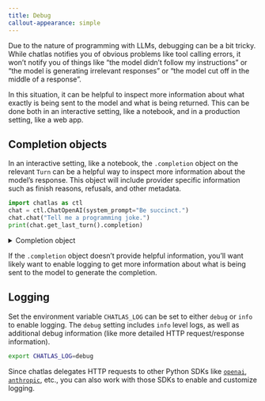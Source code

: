 ```yaml
---
title: Debug
callout-appearance: simple
---
```


Due to the nature of programming with LLMs, debugging can be a bit tricky.
While chatlas notifies you of obvious problems like tool calling errors, it won't notify you of things like "the model didn't follow my instructions" or "the model is generating irrelevant responses" or "the model cut off in the middle of a response".

In this situation, it can be helpful to inspect more information about what exactly is being sent to the model and what is being returned.
This can be done both in an interactive setting, like a notebook, and in a production setting, like a web app.

## Completion objects

In an interactive setting, like a notebook, the `.completion` object on the relevant `Turn` can be a helpful way to inspect more information about the model's response. This object will include provider specific information such as finish reasons, refusals, and other metadata.

```python
import chatlas as ctl
chat = ctl.ChatOpenAI(system_prompt="Be succinct.")
chat.chat("Tell me a programming joke.")
print(chat.get_last_turn().completion)
```

<details>
<summary>Completion object</summary>

```
ChatCompletion(id='chatcmpl-C2Pb3Xehq3kf19SmI4UwbtuEgbqBM', choices=[Choice(finish_reason='stop', index=0, logprobs=None, message=ChatCompletionMessage(content='Why do programmers prefer dark mode?  \nBecause light attracts bugs!', refusal=None, role='assistant', annotations=None, audio=None, function_call=None, tool_calls=None))], created=1754691085, model='gpt-4.1-2025-04-14', object='chat.completion.chunk', service_tier='default', system_fingerprint='fp_799e4ca3f1', usage=CompletionUsage(completion_tokens=13, prompt_tokens=20, total_tokens=33, completion_tokens_details=CompletionTokensDetails(accepted_prediction_tokens=0, audio_tokens=0, reasoning_tokens=0, rejected_prediction_tokens=0), prompt_tokens_details=PromptTokensDetails(audio_tokens=0, cached_tokens=0)))
```

</details>

If the `.completion` object doesn't provide helpful information, you'll want likely want to enable logging to get more information about what is being sent to the model to generate the completion.

## Logging

Set the environment variable `CHATLAS_LOG` can be set to either `debug` or `info` to enable logging.
The `debug` setting includes `info` level logs, as well as additional debug information (like more detailed HTTP request/response information).


```bash
export CHATLAS_LOG=debug
```

Since chatlas delegates HTTP requests to other Python SDKs like [`openai`](https://github.com/openai/openai-python?tab=readme-ov-file#logging), [`anthropic`](https://github.com/anthropics/anthropic-sdk-python?tab=readme-ov-file#logging), etc., you can also work with those SDKs to enable and customize logging.
